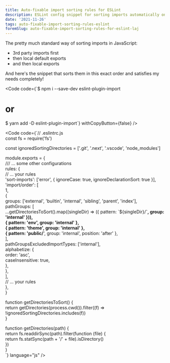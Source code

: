 ```yaml
---
title: Auto-fixable import sorting rules for ESLint
description: ESLint config snippet for sorting imports automatically on file save. Works well with Next.js 
date: '2021-11-26'
tags: auto-fixable-import-sorting-rules-eslint
foremSlug: auto-fixable-import-sorting-rules-for-eslint-laj
---
```


The pretty much standard way of sorting imports in JavaScript:
- 3rd party imports first
- then local default exports
- and then local exports

And here's the snippet that sorts them in this exact order and satisfies my needs completely!

<Code code={`$ npm i --save-dev eslint-plugin-import  
  
# or    
  
$ yarn add -D eslint-plugin-import`} withCopyButton={false} />


<Code code={`// .eslintrc.js  
const fs = require('fs')  
  
const ignoredSortingDirectories = ['.git', '.next', '.vscode', 'node_modules']  
  
module.exports = {  
  /// ... some other configurations  
  rules: {  
    // ... your rules  
    'sort-imports': ['error', { ignoreCase: true, ignoreDeclarationSort: true }],  
    'import/order': [  
      1,   
      {  
        groups: ['external', 'builtin', 'internal', 'sibling', 'parent', 'index'],  
        pathGroups: [  
          ...getDirectoriesToSort().map((singleDir) => ({ pattern: \`\${singleDir}/**\`, group: 'internal' })),  
          { pattern: 'env', group: 'internal' },  
          { pattern: 'theme', group: 'internal' },  
          { pattern: 'public/**', group: 'internal', position: 'after' },  
        ],  
        pathGroupsExcludedImportTypes: ['internal'],  
        alphabetize: {  
          order: 'asc',  
          caseInsensitive: true,  
        },  
      },  
    ],  
    // ... your rules  
  },  
}  
  
function getDirectoriesToSort() {  
  return getDirectories(process.cwd()).filter((f) => !ignoredSortingDirectories.includes(f))  
}  
  
function getDirectories(path) {  
  return fs.readdirSync(path).filter(function (file) {  
    return fs.statSync(path + '/' + file).isDirectory()  
  })  
}  
`} language="js" />

